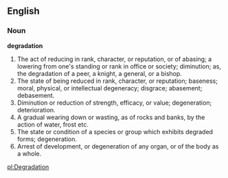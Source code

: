 ==English==

===Noun===

'''degradation'''

#The act of reducing in rank, character, or reputation, or of abasing; a lowering from one's standing or rank in office or society; diminution; as, the degradation of a peer, a knight, a general, or a bishop.
#The state of being reduced in rank, character, or reputation; baseness; moral, physical, or intellectual degeneracy; disgrace; abasement; debasement.
#Diminution or reduction of strength, efficacy, or value; degeneration; deterioration.
#A gradual wearing down or wasting, as of rocks and banks, by the action of water, frost etc.
#The state or condition of a species or group which exhibits degraded forms; degeneration.
#Arrest of development, or degeneration of any organ, or of the body as a whole.

[[pl:Degradation]]